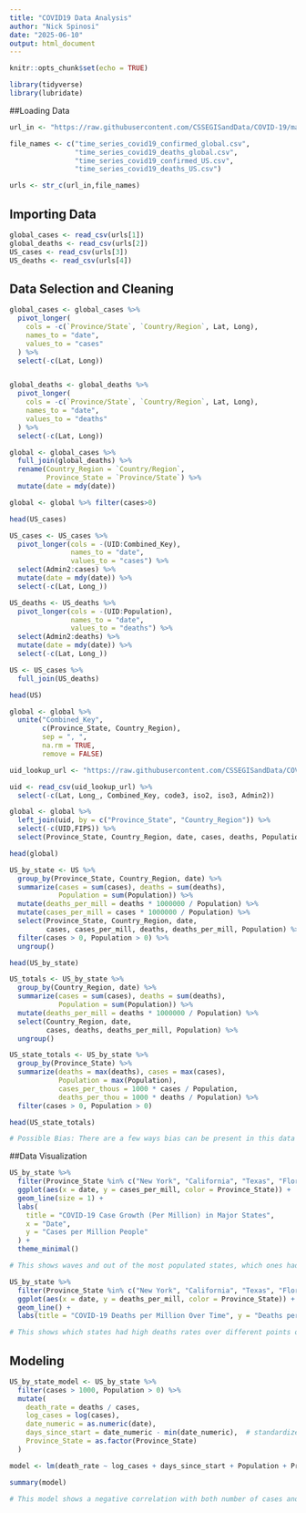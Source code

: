 ---
title: "COVID19 Data Analysis"
author: "Nick Spinosi"
date: "2025-06-10"
output: html_document
---

```{r setup, include=FALSE}
knitr::opts_chunk$set(echo = TRUE)

library(tidyverse)
library(lubridate)
```
##Loading Data

```{r download_data}
url_in <- "https://raw.githubusercontent.com/CSSEGISandData/COVID-19/master/csse_covid_19_data/csse_covid_19_time_series/"

file_names <- c("time_series_covid19_confirmed_global.csv",
                "time_series_covid19_deaths_global.csv",
                "time_series_covid19_confirmed_US.csv",
                "time_series_covid19_deaths_US.csv")

urls <- str_c(url_in,file_names)
```

## Importing Data
```{r import_data, message=FALSE}
global_cases <- read_csv(urls[1])
global_deaths <- read_csv(urls[2])
US_cases <- read_csv(urls[3])
US_deaths <- read_csv(urls[4])
```

## Data Selection and Cleaning 

```{r clean_data}
global_cases <- global_cases %>%
  pivot_longer(
    cols = -c(`Province/State`, `Country/Region`, Lat, Long),
    names_to = "date",
    values_to = "cases"
  ) %>%
  select(-c(Lat, Long))


global_deaths <- global_deaths %>%
  pivot_longer(
    cols = -c(`Province/State`, `Country/Region`, Lat, Long),
    names_to = "date",
    values_to = "deaths"
  ) %>%
  select(-c(Lat, Long))

global <- global_cases %>%
  full_join(global_deaths) %>%
  rename(Country_Region = `Country/Region`,
         Province_State = `Province/State`) %>%
  mutate(date = mdy(date))

global <- global %>% filter(cases>0)

head(US_cases)

US_cases <- US_cases %>%
  pivot_longer(cols = -(UID:Combined_Key),
               names_to = "date",
               values_to = "cases") %>%
  select(Admin2:cases) %>%
  mutate(date = mdy(date)) %>%
  select(-c(Lat, Long_))

US_deaths <- US_deaths %>%
  pivot_longer(cols = -(UID:Population),
               names_to = "date",
               values_to = "deaths") %>%
  select(Admin2:deaths) %>%
  mutate(date = mdy(date)) %>%
  select(-c(Lat, Long_))

US <- US_cases %>%
  full_join(US_deaths)

head(US)

global <- global %>%
  unite("Combined_Key",
        c(Province_State, Country_Region),
        sep = ", ",
        na.rm = TRUE,
        remove = FALSE)

uid_lookup_url <- "https://raw.githubusercontent.com/CSSEGISandData/COVID-19/master/csse_covid_19_data/UID_ISO_FIPS_LookUp_Table.csv"

uid <- read_csv(uid_lookup_url) %>%
  select(-c(Lat, Long_, Combined_Key, code3, iso2, iso3, Admin2))

global <- global %>%
  left_join(uid, by = c("Province_State", "Country_Region")) %>%
  select(-c(UID,FIPS)) %>%
  select(Province_State, Country_Region, date, cases, deaths, Population, Combined_Key) 

head(global)

US_by_state <- US %>%
  group_by(Province_State, Country_Region, date) %>%
  summarize(cases = sum(cases), deaths = sum(deaths),
            Population = sum(Population)) %>%
  mutate(deaths_per_mill = deaths * 1000000 / Population) %>%
  mutate(cases_per_mill = cases * 1000000 / Population) %>%
  select(Province_State, Country_Region, date,
         cases, cases_per_mill, deaths, deaths_per_mill, Population) %>%
  filter(cases > 0, Population > 0) %>%
  ungroup()

head(US_by_state)

US_totals <- US_by_state %>%
  group_by(Country_Region, date) %>%
  summarize(cases = sum(cases), deaths = sum(deaths),
            Population = sum(Population)) %>%
  mutate(deaths_per_mill = deaths * 1000000 / Population) %>%
  select(Country_Region, date,
         cases, deaths, deaths_per_mill, Population) %>%
  ungroup()

US_state_totals <- US_by_state %>%
  group_by(Province_State) %>%
  summarize(deaths = max(deaths), cases = max(cases),
            Population = max(Population),
            cases_per_thous = 1000 * cases / Population,
            deaths_per_thou = 1000 * deaths / Population) %>%
  filter(cases > 0, Population > 0)

head(US_state_totals)

# Possible Bias: There are a few ways bias can be present in this data when looking at the case/death total by state. States that had fewer infections could have shown that due to an underreporting bias. It would be ideal if there was data available on number of tests taken, and normalize the cases_per_thous based on that. 
```
##Data Visualization 

```{r visualize_data}
US_by_state %>%
  filter(Province_State %in% c("New York", "California", "Texas", "Florida")) %>%
  ggplot(aes(x = date, y = cases_per_mill, color = Province_State)) +
  geom_line(size = 1) +
  labs(
    title = "COVID-19 Case Growth (Per Million) in Major States",
    x = "Date",
    y = "Cases per Million People"
  ) +
  theme_minimal()

# This shows waves and out of the most populated states, which ones had higher cases per million over time

US_by_state %>%
  filter(Province_State %in% c("New York", "California", "Texas", "Florida")) %>%
  ggplot(aes(x = date, y = deaths_per_mill, color = Province_State)) +
  geom_line() +
  labs(title = "COVID-19 Deaths per Million Over Time", y = "Deaths per Million")

# This shows which states had high deaths rates over different points of the pandemic. This can speak to New York's population density and extreme number of cases early on which lead to the over flooding of hospitals and lack of ventilators
```
## Modeling

```{r modeling}
US_by_state_model <- US_by_state %>%
  filter(cases > 1000, Population > 0) %>%
  mutate(
    death_rate = deaths / cases,
    log_cases = log(cases),
    date_numeric = as.numeric(date),
    days_since_start = date_numeric - min(date_numeric),  # standardized date
    Province_State = as.factor(Province_State)
  )

model <- lm(death_rate ~ log_cases + days_since_start + Population + Province_State, data = US_by_state_model)

summary(model)

# This model shows a negative correlation with both number of cases and time since first outbreak with death rate. This makes sense as time goes on states have more time to adjust and understand needs of fighting a pandemic on the medical frontier. Looking at the data for states you can compare states vs the average state. For example California has a lower death rate then expected, vs Mississippi which has a higher death rate than expected. This could be due to the differences in how seriously states handled social distancing and medical treatment. 
```
